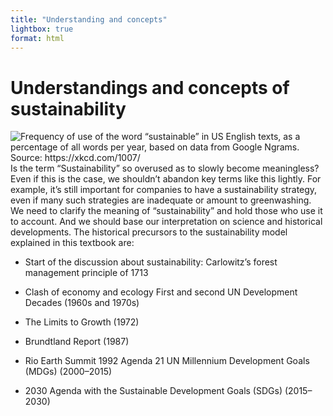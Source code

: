 ```yaml
---
title: "Understanding and concepts"
lightbox: true
format: html
---
```


# Understandings and concepts of sustainability

![Frequency of use of the word “sustainable” in US English texts, as a percentage of all words per year, based on data from Google Ngrams. Source: https://xkcd.com/1007/](images/sustainable-01.png)Is the term “Sustainability” so overused as to slowly become meaningless? Even if this is the case, we shouldn’t abandon key terms like this lightly. For example, it’s still important for companies to have a sustainability strategy, even if many such strategies are inadequate or amount to greenwashing. We need to clarify the meaning of “sustainability” and hold those who use it to account. And we should base our interpretation on science and historical developments. The historical precursors to the sustainability model explained in this textbook are:

-   Start of the discussion about sustainability: Carlowitz’s forest management principle of 1713

-   Clash of economy and ecology First and second UN Development Decades (1960s and 1970s)

-   The Limits to Growth (1972)

-   Brundtland Report (1987)

-   Rio Earth Summit 1992 Agenda 21 UN Millennium Development Goals (MDGs) (2000–2015)

-   2030 Agenda with the Sustainable Development Goals (SDGs) (2015–2030)
